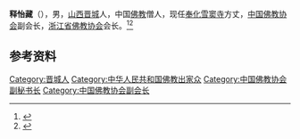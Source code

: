 '''释怡藏'''（{{bd|1968年|}}），男，[[山西|山西]][[晋城|晋城]]人，中国[[佛教|佛教]]僧人，现任[[奉化|奉化]][[雪窦寺|雪窦寺]]方丈，[[中国佛教协会|中国佛教协会]]副会长，[[浙江省佛教协会|浙江省佛教协会]]会长。<ref>{{Cite web|title=怡藏大和尚|url=http://fo.ifeng.com/a/20150826/41463962_0.shtml|accessdate=2020-12-03|work=凤凰佛教}}</ref><ref>{{Cite web|title=怡藏法师|url=http://www.zgfxy.cn/Item/1099.aspx|accessdate=2020-12-03|work=中国佛学院}}</ref>

== 参考资料 ==
{{reflist}}

{{中国人物小作品}}
{{Navboxes 
| title  = 怡藏在[[中国佛教协会|中国佛教协会]]的职务
| list1  =
{{中国佛教协会第七届理事会}}
{{中国佛教协会第九届理事会}}
{{中国佛教协会第十届理事会}}
}}

{{Authority control}}
{{DEFAULTSORT:Shi}}
[[Category:晋城人|Category:晋城人]]
[[Category:中华人民共和国佛教出家众|Category:中华人民共和国佛教出家众]]
[[Category:中国佛教协会副秘书长|Category:中国佛教协会副秘书长]]
[[Category:中国佛教协会副会长|Category:中国佛教协会副会长]]